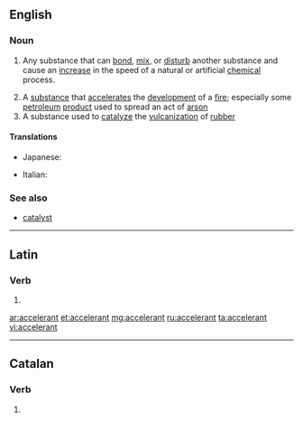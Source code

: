 ==English==
{{wikipedia}}

===Noun===
{{en-noun}}

# {{chemistry}} Any substance that can [[bond]], [[mix]], or [[disturb]] another substance and cause an [[increase]] in the speed of a natural or artificial [[chemical]] process.
# A [[substance]] that [[accelerate]]s the [[development]] of a [[fire]]; especially some [[petroleum]] [[product]] used to spread an act of [[arson]]
# A substance used to [[catalyze]] the [[vulcanization]] of [[rubber]]

====Translations====
{{trans-top|substance that can bond, mix, or disturb another substance}}
* Japanese: {{t|ja|促進剤|tr=そくしんざい, sokushinzai|sc=Jpan}}
{{trans-mid}}
{{trans-bottom}}

{{trans-top|substance that accelerates the devolpment of a fire}}
{{trans-mid}}
{{trans-bottom}}

{{trans-top|substance used to catalyze the vulcanization of rubber}}
{{trans-mid}}
{{trans-bottom}}

{{checktrans-top}}
* Italian: {{t-|it|accelerante|m}}
{{checktrans-bottom}}

===See also===
* [[catalyst]]

----

==Latin==

===Verb===
{{la-verb-form|accelerant}}

# {{conjugation of|accelero|accelerō|3|p|pres|act|ind|lang=la}}

[[ar:accelerant]]
[[et:accelerant]]
[[mg:accelerant]]
[[ru:accelerant]]
[[ta:accelerant]]
[[vi:accelerant]]

----
==Catalan==
===Verb===
{{infl|ca|verb form}}

# {{ca-verb form of|t=pres|m=ptc|accelerar}}
{{rfc-auto}}